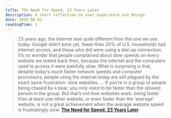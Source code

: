 ```yaml
---
title: The Need for Speed, 23 Years Later
description: A short reflection on user experience and design.
date: 2020-06-01
readingTime: 1
---
```


>23 years ago, the internet was quite different from the one we use today. Google didn’t exist yet, fewer than 20% of U.S. households had internet access, and those who did were using a dial-up connection.
>It’s no wonder that people complained about slow speeds on every website we tested back then, because the internet and the computers used to access it were painfully slow.
What is surprising is that, despite today’s much faster network speeds and computer processors, people using the internet today are still plagued by the exact same frustration: slow websites.
...
If you’re in a group of people being chased by a bear, you only need to be faster than the slowest person in the group. But that’s not how websites work: being faster than at least one other website, or even faster than the ‘average’ website, is not a great achievement when the average website speed is frustratingly slow.
**[The Need for Speed, 23 Years Later](https://www.nngroup.com/articles/the-need-for-speed/)**